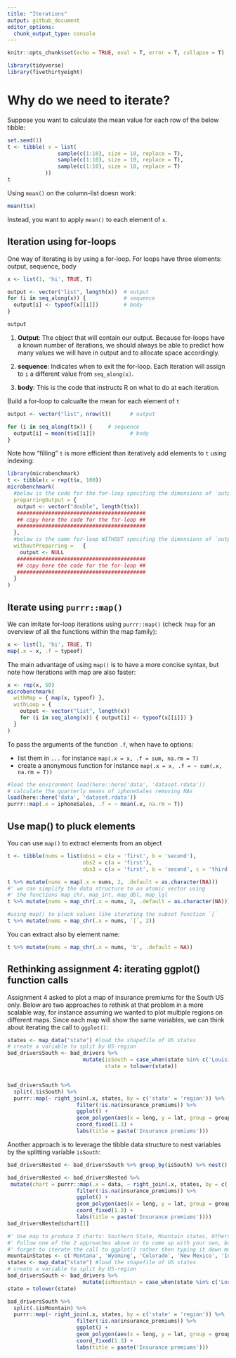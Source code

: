 ```yaml
---
title: "Iterations"
output: github_document
editor_options:
  chunk_output_type: console
---
```


```r
knitr::opts_chunk$set(echo = TRUE, eval = T, error = T, collapse = T)
```

```r
library(tidyverse)
library(fivethirtyeight)
```

# Why do we need to iterate?

Suppose you want to calculate the mean value for each row of the below tibble:

```r
set.seed(1)
t <- tibble( x = list(
                sample(c(1:10), size = 10, replace = T),
                sample(c(1:10), size = 10, replace = T),
                sample(c(1:10), size = 10, replace = T)
            ))
t
```

Using `mean()` on the column-list doesn work: 

```r
mean(t$x)
```

Instead, you want to apply `mean()` to each element of `x`.


## Iteration using for-loops

One way of iterating is by using a for-loop. For loops have three elements: output, sequence, body

```r

x <- list(1, 'hi', TRUE, T) 

output <- vector("list", length(x))  # output
for (i in seq_along(x)) {            # sequence
  output[i] <- typeof(x[[i]])        # body
}

output
```

1. **Output**: The object that will contain our output. Because for-loops have a known number of iterations, we should always be able to predict how many values we will have in output and to allocate space accordingly.

2. **sequence**: Indicates when to exit the for-loop. Each iteration will assign to `i` a different value from `seq_along(x)`.

3. **body**: This is the code that instructs R on what to do at each iteration.


Build a for-loop to calcualte the mean for each element of `t`

```r

output <- vector("list", nrow(t))      # output

for (i in seq_along(t$x)) {     # sequence
  output[i] = mean(t$x[[i]])           # body
}
```

Note how "filling" `t` is more efficient than iteratively add elements to `t` using indexing:

```r
library(microbenchmark)
t <- tibble(x = rep(t$x, 100))
microbenchmark(
  #below is the code for the for-loop specifing the dimensions of `output`
  preparringOutput = {
   output <- vector("double", length(t$x))  
   #########################################
   ## copy here the code for the for-loop ##
   #########################################
  },
  #below is the same for-loop WITHOUT specifing the dimensions of `output`
  withoutPreparring =   { 
    output <- NULL
   #########################################
   ## copy here the code for the for-loop ##
   #########################################
  }
)
```


## Iterate using `purrr::map()`

We can imitate for-loop iterations using `purrr::map()` (check `?map` for an overview of all the functions within the map family):

```r
x <- list(1, 'hi', TRUE, T) 
map(.x = x, .f = typeof)
```

The main advantage of using `map()` is to have a more concise syntax, but note how iterations with map are also faster:

```r
x <- rep(x, 50)
microbenchmark(
  withMap = { map(x, typeof) },
  withLoop = {
    output <- vector("list", length(x)) 
    for (i in seq_along(x)) { output[i] <- typeof(x[[i]]) }
  }
)
```


To pass the arguments of the function `.f`, when have to options:

- list them in `...` for instance `map(.x = x, .f = sum, na.rm = T)`
- create a anonymous function for instance `map(.x = x, .f = ~ sum(.x, na.rm = T))`

```r
#load the environment load(here::here('data', 'dataset.rdata'))
# calculate the quarterly means of iphoneSales removing NAs
load(here::here('data', 'dataset.rdata'))
purrr::map(.x = iphoneSales, .f = ~ mean(.x, na.rm = T))
```


## Use map() to pluck elements

You can use `map()` to extract elements from an object

```r
t <- tibble(nums = list(obs1 = c(a = 'first', b = 'second'), 
                        obs2 = c(a = 'first'), 
                        obs3 = c(a = 'first', b = 'second', c = 'third')))

t %>% mutate(nums = map(.x = nums, 2, .default = as.character(NA)))
#' we can simplify the data structure to an atomic vector using 
#' the functions map_chr, map_int, map_dbl, map_lgl
t %>% mutate(nums = map_chr(.x = nums, 2, .default = as.character(NA)))

#using map() to pluck values like iterating the subset function `[`
t %>% mutate(nums = map_chr(.x = nums, `[`, 2))
```

You can extract also by element name:

```r
t %>% mutate(nums = map_chr(.x = nums, 'b', .default = NA))
```



## Rethinking assignment 4: iterating ggplot() function calls

Assignment 4 asked to plot a map of insurance premiums for the South US only. Below are two approaches to rethink at that problem in a more scalable way, for instance assuming we wanted to plot multiple regions on different maps. Since each map will show the same variables, we can think about iterating the call to `ggplot()`:

```r
states <- map_data("state") #load the shapefile of US states
# create a variable to split by US-region
bad_driversSouth <- bad_drivers %>%
                        mutate(isSouth = case_when(state %in% c('Louisiana', 'Alabama', 'Mississippi', 'Georgia', 'South Carolina') ~ 'South', T ~ 'Other'),
                               state = tolower(state))


bad_driversSouth %>% 
  split(.$isSouth) %>% 
  purrr::map(~ right_join(.x, states, by = c('state' = 'region')) %>% 
                      filter(!is.na(insurance_premiums)) %>% 
                      ggplot() +
                      geom_polygon(aes(x = long, y = lat, group = group, fill = insurance_premiums), color = "white") + 
                      coord_fixed(1.3) +
                      labs(title = paste('Insurance premiums')))

```


Another approach is to leverage the tibble data structure to nest variables by the splitting variable `isSouth`: 


```r
bad_driversNested <- bad_driversSouth %>% group_by(isSouth) %>% nest()

bad_driversNested <- bad_driversNested %>% 
 mutate(chart = purrr::map(.x = data, ~ right_join(.x, states, by = c('state' = 'region')) %>% 
                      filter(!is.na(insurance_premiums)) %>% 
                      ggplot() +
                      geom_polygon(aes(x = long, y = lat, group = group, fill = insurance_premiums), color = "white") + 
                      coord_fixed(1.3) +
                      labs(title = paste('Insurance premiums'))))
bad_driversNested$chart[1]
```


```r
#' Use map to produce 3 charts: Southern State, Mountain states, Others. 
#' Follow one of the 2 approaches above or to come up with your own, but don't 
#' forget to iterate the call to ggplot() rather then typing it down multiple times
mountainStates <- c('Montana', 'Wyoming', 'Colorado', 'New Mexico', 'Idaho', 'Utah', 'Arizona', 'Nevada')
states <- map_data("state") #load the shapefile of US states
# create a variable to split by US-region
bad_driversSouth <- bad_drivers %>%
                        mutate(isMountain = case_when(state %in% c('Louisiana', 'Alabama', 'Mississippi', 'Georgia', 'South Carolina') ~ 'South', state %in% mountainStates ~ 'Mountain', T ~ 'Other')) %>%
state = tolower(state)

bad_driversSouth %>% 
  split(.$isMountain) %>% 
  purrr::map(~ right_join(.x, states, by = c('state' = 'region')) %>% 
                      filter(!is.na(insurance_premiums)) %>% 
                      ggplot() +
                      geom_polygon(aes(x = long, y = lat, group = group, fill = insurance_premiums), color = "white") + 
                      coord_fixed(1.3) +
                      labs(title = paste('Insurance premiums')))
  

```





